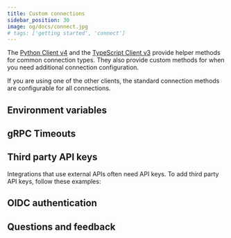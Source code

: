 ```yaml
---
title: Custom connections
sidebar_position: 30
image: og/docs/connect.jpg
# tags: ['getting started', 'connect']
---
```




The [Python Client v4](/weaviate/client-libraries/python) and the [TypeScript Client v3](../client-libraries/typescript/index.mdx) provide helper methods for common connection types. They also provide custom methods for when you need additional connection configuration.

If you are using one of the other clients, the standard connection methods are configurable for all connections.

<Tabs className="code" groupId="languages">
  <TabItem value="py" label="Python">
    <FilteredTextBlock
      text={PyCodeV4}
      startMarker="# START CustomConnect"
      endMarker="# END CustomConnect"
      language="py"
    />
  </TabItem>
  <TabItem value="ts" label="JavaScript/TypeScript">
    <FilteredTextBlock
      text={TsCodeV3}
      startMarker="// START CustomConnect"
      endMarker="// END CustomConnect"
      language="ts"
    />
  </TabItem>
  <TabItem value="java6" label="Java v6 (Beta)">
    <FilteredTextBlock
      text={JavaV6Code}
      startMarker="// START CustomConnect"
      endMarker="// END CustomConnect"
      language="java"
    />
  </TabItem>
  <TabItem value="csharp" label="C# (Beta)">
    <FilteredTextBlock
      text={CSharpCode}
      startMarker="// START CustomConnect"
      endMarker="// END CustomConnect"
      language="csharp"
    />
  </TabItem>
</Tabs>

## Environment variables


<EnvVarsHowto />

## gRPC Timeouts


<GRPCTimeoutIntro />


<GRPCTimeouts />

## Third party API keys

Integrations that use external APIs often need API keys. To add third party API keys, follow these examples:

<Tabs className="code" groupId="languages">
  <TabItem value="py" label="Python">
    <FilteredTextBlock
      text={PyCodeV4}
      startMarker="# START ConnectWithApiKeyExample"
      endMarker="# END ConnectWithApiKeyExample"
      language="py"
    />
  </TabItem>
  <TabItem value="ts" label="JavaScript/TypeScript">
    <FilteredTextBlock
      text={TsCodeV3}
      startMarker="// START ConnectWithApiKeyExample"
      endMarker="// END ConnectWithApiKeyExample"
      language="ts"
    />
  </TabItem>
  <TabItem value="java6" label="Java v6 (Beta)">
    <FilteredTextBlock
      text={JavaV6Code}
      startMarker="// START ConnectWithApiKeyExample"
      endMarker="// END ConnectWithApiKeyExample"
      language="java"
    />
  </TabItem>
  <TabItem value="csharp" label="C# (Beta)">
    <FilteredTextBlock
      text={CSharpCode}
      startMarker="// START ConnectWithApiKeyExample"
      endMarker="// END ConnectWithApiKeyExample"
      language="csharp"
    />
  </TabItem>
</Tabs>

## OIDC authentication


<WCDOIDCWarning />


<OIDCConnect />


<OIDCExamples />

## Questions and feedback


<DocsFeedback />
